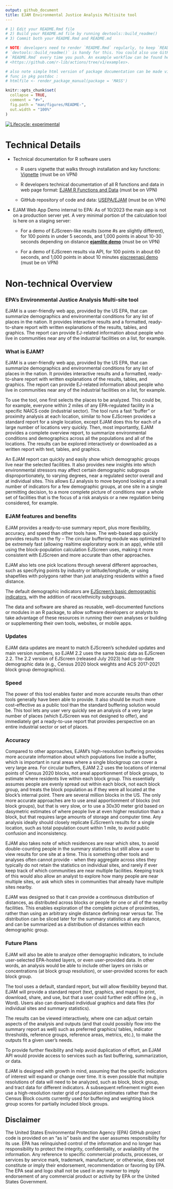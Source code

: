 ```yaml
---
output: github_document
title: EJAM Environmental Justice Analysis Multisite tool
---
```


<!-- README.md is generated from README.Rmd. Please edit Rmd not md  -->

```r

# 1) Edit your README.Rmd file
# 2) Build your README.md file by running devtools::build_readme()  
# 3) Commit both your README.Rmd and README.md

# NOTE: developers need to render `README.Rmd` regularly, to keep `README.md` up-to-date.
# `devtools::build_readme()` is handy for this. You could also use GitHub Actions to re-render
# `README.Rmd` every time you push. An example workflow can be found here:
# <https://github.com/r-lib/actions/tree/v1/examples>.

# also note simple html version of package documentation can be made via
# func in pkg postdoc : 
# htmlfile <- render_package_manual(package = 'MASS')

knitr::opts_chunk$set(
  collapse = TRUE,
  comment = "#>",
  fig.path = "man/figures/README-",
  out.width = "100%"
)
```

<!-- badges: start -->

[![Lifecycle: experimental](https://img.shields.io/badge/lifecycle-experimental-orange.svg)](https://lifecycle.r-lib.org/articles/stages.html#experimental)

<!-- badges: end -->

# Technical Details

  - Technical documentation for R software users

    - R users vignette that walks through installation and key functions: [Vignette](EJAM-vignette.html "EJAM-vignette.html") (must be on VPN)

    - R developers technical documentation of all R functions and data in web page format: [EJAM R Functions and Data](EJAM.html "EJAM.html") (must be on VPN)

    - GitHub repository of code and data: [USEPA/EJAM](https://github.com/USEPA/EJAM#readme "https://github.com/USEPA/EJAM#readme") (must be on VPN)

  - EJAM Web App Demo internal to EPA: As of 10/2023 the main app is not on a production server yet. A very minimal portion of the calculation tool is here on a staging server:

    - For a demo of EJScreen-like results (some #s are slightly different), for 100 points in under 5 seconds, and 1,000 points in about 10-30 seconds depending on distance **[ejamlite demo](https://rstudio-connect.dmap-stage.aws.epa.gov/content/725e3761-3dc1-4012-b07c-23126063da97/ "https://rstudio-connect.dmap-stage.aws.epa.gov/content/725e3761-3dc1-4012-b07c-23126063da97/")** (must be on VPN)

    - For a demo of EJScreen results via API, for 100 points in about 60 seconds, and 1,000 points in about 10 minutes [ejscreenapi demo](https://rstudio-connect.dmap-stage.aws.epa.gov/content/725e3761-3dc1-4012-b07c-23126063da97/ "https://rstudio-connect.dmap-stage.aws.epa.gov/content/725e3761-3dc1-4012-b07c-23126063da97/") (must be on VPN)


# Non-technical Overview


### EPA’s Environmental Justice Analysis Multi-site tool

EJAM is a user-friendly web app, provided by the US EPA, that can
summarize demographics and environmental conditions for any list of
places in the nation. It provides interactive results and a formatted,
ready-to-share report with written explanations of the results, tables,
and graphics. The report can provide EJ-related information about people
who live in communities near any of the industrial facilities on a list,
for example.

### What is EJAM?

EJAM is a user-friendly web app, provided by the US EPA, that can
summarize demographics and environmental conditions for any list of
places in the nation. It provides interactive results and a formatted,
ready-to-share report with written explanations of the results, tables,
and graphics. The report can provide EJ-related information about people
who live in communities near any of the industrial facilities on a list,
for example.

To use the tool, one first selects the places to be analyzed. This could
be, for example, everyone within 2 miles of any EPA-regulated facility
in a specific NAICS code (industrial sector). The tool runs a fast
“buffer” or proximity analysis at each location, similar to how EJScreen
provides a standard report for a single location, except EJAM does this
for each of a large number of locations very quickly. Then, most
importantly, EJAM provides a complete overview report, to summarize
environmental conditions and demographics across all the populations and
all of the locations. The results can be explored interactively or
downloaded as a written report with text, tables, and graphics.

An EJAM report can quickly and easily show which demographic groups live
near the selected facilities. It also provides new insights into which
environmental stressors may affect certain demographic subgroups
disproportionately, to varying degrees, near a regulated sector overall
and at individual sites. This allows EJ analysis to move beyond looking
at a small number of indicators for a few demographic groups, at one
site in a single permitting decision, to a more complete picture of
conditions near a whole set of facilities that is the focus of a risk
analysis or a new regulation being considered, for example.

### EJAM features and benefits

EJAM provides a ready-to-use summary report, plus more flexibility,
accuracy, and speed than other tools have. The web-based app quickly
provides results on the fly -- The circular buffering module was optimized to be extremely
fast (allowing realtime exploratory work in an app), while still using
the block-population calculation EJScreen uses, making it more
consistent with EJScreen and more accurate than other approaches.

EJAM also lets one pick locations through several different approaches, 
such as specifying points by industry or latitude/longitude, 
or using shapefiles with polygons rather than just analyzing residents within a fixed distance.

The default demographic indicators are [EJScreen’s basic demographic
indicators](https://www.epa.gov/ejscreen/overview-demographic-indicators-ejscreen "https://www.epa.gov/ejscreen/overview-demographic-indicators-ejscreen"),
with the addition of race/ethnicity subgroups.

The data and software are shared as reusable,
well-documented functions or modules in an R package, 
to allow software developers or analysts to take
advantage of these resources in running their own analyses or building
or supplementing their own tools, websites, or mobile apps.

### Updates

EJAM data updates are meant to match EJScreen’s scheduled updates and
main version numbers, so EJAM 2.2 uses the same basic data as EJScreen
2.2. The 2.2 version of EJScreen (released July 2023) had up-to-date
demographic data (e.g., Census 2020 block weights and ACS 2017-2021
block group demographics).

### Speed

The power of this tool enables faster and more accurate results than
other tools generally have been able to provide. It also should be much
more cost-effective as a public tool than the standard buffering
solution would be. This tool lets any user very quickly see an analysis of a
very large number of places (which EJScreen was not designed to offer),
and immediately get a ready-to-use report that provides perspective on
an entire industrial sector or set of places.

### Accuracy

Compared to other approaches, EJAM’s high-resolution buffering provides
more accurate information about which populations live inside a buffer,
which is important in rural areas where a single blockgroup can cover a
very large area. For circular buffers, EJAM 2.2 uses the locations of
internal points of Census 2020 blocks, not areal apportionment of block
groups, to estimate where residents live within each block group. This
essentially assumes people are evenly spread out within each block, not
each block group, and treats the block population as if they were all
located at the block’s internal point. There are several million blocks
in the US. The only more accurate approaches are to use areal
apportionment of blocks (not block groups), but that is very slow, or to
use a 30x30 meter grid based on dasymetric estimates of where people
live at even higher resolution than a block, but that requires large
amounts of storage and computer time. Any analysis ideally should
closely replicate EJScreen’s results for a single location, such as
total population count within 1 mile, to avoid public confusion and
inconsistency.

EJAM also takes note of which residences are near which sites, to avoid
double-counting people in the summary statistics but still allow a user
to view results for one site at a time. This is something other tools
and analyses often cannot provide - when they aggregate across sites
they typically do not retain the statistics on individual sites, and
rarely if ever keep track of which communities are near multiple
facilities. Keeping track of this would also allow an analyst to explore
how many people are near multiple sites, or ask which sites in
communities that already have multiple sites nearby.

EJAM was designed so that it can provide a continuous distribution of distances, 
as distributed across blocks or people 
for one or all of the nearby facilities. This enables exploration 
of the complete picture of proximities, rather than
using an arbitrary single distance defining near versus far. The
distribution can be sliced later for the summary statistics at any
distance, and can be summarized as a distribution of distances within
each demographic group.

### Future Plans

EJAM will also be able to analyze other demographic indicators, to
include user-selected EPA-hosted layers, or even user-provided data. 
In other words, an analysis would be able to include other
layers on risks or concentrations (at block group resolution), or
user-provided scores for each block group.

The tool uses a default, standard report, but will allow flexibility
beyond that. EJAM will provide a standard report (text, graphics, and maps)
to print, download, share, and use, but that a user could further edit offline
(e.g., in Word). Users also can download individual graphics and data
files (for individual sites and summary statistics).

The results can be viewed interactively, where one can adjust
certain aspects of the analysis and outputs (and that could possibly
flow into the summary report as well) such as preferred graphics/
tables, indicator thresholds, reference groups, reference areas,
metrics, etc.), to make the outputs fit a given user’s needs.

To provide further flexibility and help avoid duplication of effort,
an EJAM API would provide access to services such as fast buffering,
summarization, or data.

EJAM is designed with growth in mind, assuming
that the specific indicators of interest will expand or change over
time. It is even possible that multiple resolutions of data will need to
be analyzed, such as block, block group, and tract data for different
indicators. A subsequent refinement might even use a high-resolution
raster grid of population estimates rather than the Census Block counts
currently used for buffering and weighting block group scores for
partially included block groups.

## Disclaimer

The United States Environmental Protection Agency (EPA) GitHub project
code is provided on an “as is” basis and the user assumes responsibility
for its use. EPA has relinquished control of the information and no
longer has responsibility to protect the integrity, confidentiality, or
availability of the information. Any reference to specific commercial
products, processes, or services by service mark, trademark,
manufacturer, or otherwise, does not constitute or imply their
endorsement, recommendation or favoring by EPA. The EPA seal and logo
shall not be used in any manner to imply endorsement of any commercial
product or activity by EPA or the United States Government.

